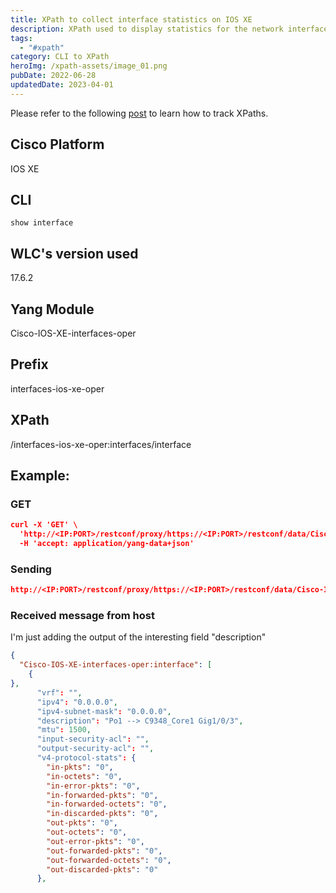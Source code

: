 ```yaml
---
title: XPath to collect interface statistics on IOS XE
description: XPath used to display statistics for the network interfaces in Cisco IOS XE platforms.
tags:
  - "#xpath"
category: CLI to XPath
heroImg: /xpath-assets/image_01.png
pubDate: 2022-06-28
updatedDate: 2023-04-01
---
```



<Note>
Please refer to the following <a href="https://dar-fi.com/blog/ios-xe_tracking_xpaths" target="_blank">post</a> to learn how to track XPaths.
</Note>

## Cisco Platform

IOS XE

## CLI

```
show interface
```

## WLC's version used

17.6.2

## Yang Module

Cisco-IOS-XE-interfaces-oper

## Prefix

interfaces-ios-xe-oper


## XPath


/interfaces-ios-xe-oper:interfaces/interface


## Example:

### GET

```json
curl -X 'GET' \
  'http://<IP:PORT>/restconf/proxy/https://<IP:PORT>/restconf/data/Cisco-IOS-XE-interfaces-oper:interfaces/interface' \
  -H 'accept: application/yang-data+json'
```

### Sending

```json
http://<IP:PORT>/restconf/proxy/https://<IP:PORT>/restconf/data/Cisco-IOS-XE-interfaces-oper:interfaces/interface
```

### Received message from host 

I'm just adding the output of the interesting field "description"

```json
{
  "Cisco-IOS-XE-interfaces-oper:interface": [
    {
},
      "vrf": "",
      "ipv4": "0.0.0.0",
      "ipv4-subnet-mask": "0.0.0.0",
      "description": "Po1 --> C9348_Core1 Gig1/0/3",
      "mtu": 1500,
      "input-security-acl": "",
      "output-security-acl": "",
      "v4-protocol-stats": {
        "in-pkts": "0",
        "in-octets": "0",
        "in-error-pkts": "0",
        "in-forwarded-pkts": "0",
        "in-forwarded-octets": "0",
        "in-discarded-pkts": "0",
        "out-pkts": "0",
        "out-octets": "0",
        "out-error-pkts": "0",
        "out-forwarded-pkts": "0",
        "out-forwarded-octets": "0",
        "out-discarded-pkts": "0"
      },
```

